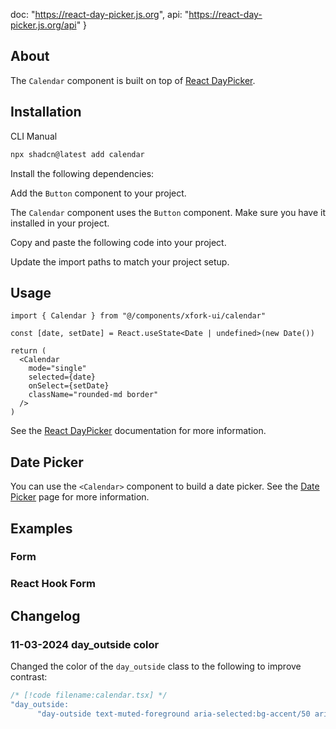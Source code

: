   doc: "https://react-day-picker.js.org",
  api: "https://react-day-picker.js.org/api"
}


<ComponentPreview demoName="calendar-demo"  />

## About

The `Calendar` component is built on top of [React DayPicker](https://react-day-picker.js.org).

## Installation

<Tabs defaultValue="cli">

<TabsList>
  <TabsTrigger value="cli">CLI</TabsTrigger>
  <TabsTrigger value="manual">Manual</TabsTrigger>
</TabsList>

<TabsContent value="cli">

```bash
npx shadcn@latest add calendar
```

</TabsContent>

<TabsContent value="manual">

<Steps>

<Step>Install the following dependencies:</Step>

<InstallBlock packageName="react-day-picker@8.10.1 date-fns" />

<Step>Add the `Button` component to your project.</Step>

The `Calendar` component uses the `Button` component. Make sure you have it installed in your project.

<Step>Copy and paste the following code into your project.</Step>

<ComponentSource name="calendar" />

<Step>Update the import paths to match your project setup.</Step>

</Steps>

</TabsContent>

</Tabs>

## Usage



```tsx
import { Calendar } from "@/components/xfork-ui/calendar"
```

```tsx
const [date, setDate] = React.useState<Date | undefined>(new Date())

return (
  <Calendar
    mode="single"
    selected={date}
    onSelect={setDate}
    className="rounded-md border"
  />
)
```



See the [React DayPicker](https://react-day-picker.js.org) documentation for more information.

## Date Picker

You can use the `<Calendar>` component to build a date picker. See the [Date Picker](/docs/components/date-picker) page for more information.

## Examples

### Form

<ComponentPreview demoName="calendar-form"  />

### React Hook Form

<ComponentPreview demoName="calendar-react-hook-form"  />

## Changelog

### 11-03-2024 day_outside color

Changed the color of the `day_outside` class to the following to improve contrast:

```js
/* [!code filename:calendar.tsx] */
"day_outside:
      "day-outside text-muted-foreground aria-selected:bg-accent/50 aria-selected:text-muted-foreground",